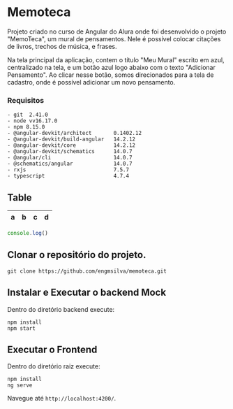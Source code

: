 # Memoteca

Projeto criado no curso de Angular do Alura onde foi desenvolvido o projeto "MemoTeca", um mural de pensamentos. Nele é possível colocar citações de livros, trechos de música, e frases.

Na tela principal da aplicação, contem o título "Meu Mural" escrito em azul, centralizado na tela, e um botão azul logo abaixo com o texto "Adicionar Pensamento". Ao clicar nesse botão, somos direcionados para a tela de cadastro, onde é possível adicionar um novo pensamento.

### Requisitos

```
- git  2.41.0
- node vv16.17.0
- npm 8.15.0
- @angular-devkit/architect       0.1402.12
- @angular-devkit/build-angular   14.2.12
- @angular-devkit/core            14.2.12
- @angular-devkit/schematics      14.0.7
- @angular/cli                    14.0.7
- @schematics/angular             14.0.7
- rxjs                            7.5.7
- typescript                      4.7.4
```

## Table

| a | b  |  c |  d  |
| - | :- | -: | :-: |

```javascript
console.log()
```

## Clonar o repositório do projeto.

```
git clone https://github.com/engmsilva/memoteca.git
```

## Instalar e Executar o backend Mock

Dentro do diretório backend execute:

```
npm install
npm start
```

## Executar o Frontend

Dentro do diretório raiz execute:

```
npm install
ng serve
```

Navegue até `http://localhost:4200/`.
